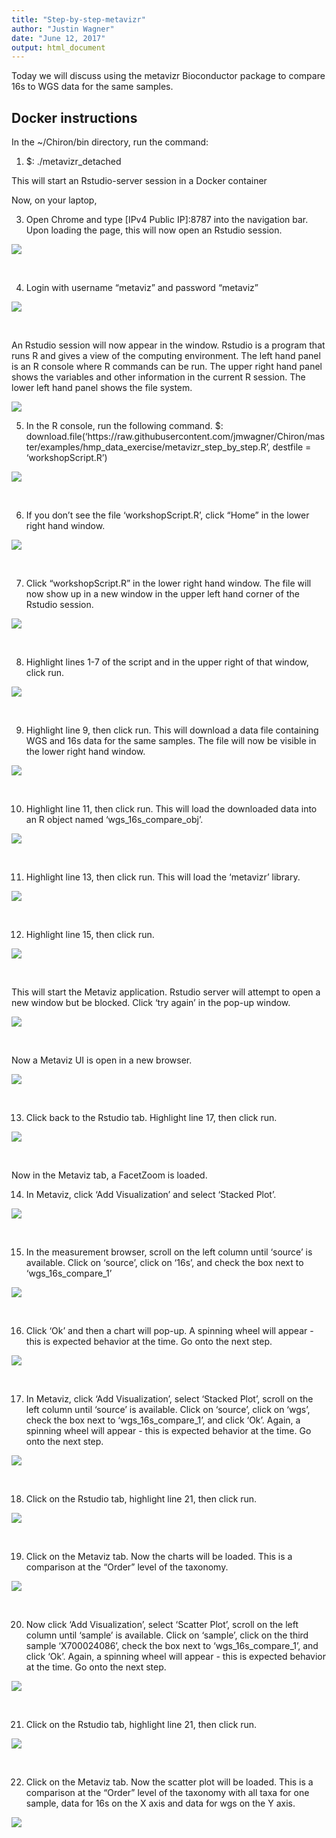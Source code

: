 ```yaml
---
title: "Step-by-step-metavizr"
author: "Justin Wagner"
date: "June 12, 2017"
output: html_document
---
```


Today we will discuss using the metavizr Bioconductor package to compare 16s to WGS data for the same samples.

## Docker instructions

In the ~/Chiron/bin directory, run the command:

 1) $: ./metavizr_detached

This will start an Rstudio-server session in a Docker container

Now, on your laptop, 

 3) Open Chrome and type [IPv4 Public IP]:8787 into the navigation bar. Upon loading the page, this will now open an Rstudio session. 

![](images/metavizr_initial_load.png)

&nbsp;

 4) Login with username "metaviz" and password "metaviz" 

![](images/metavizr_login.png)

&nbsp;
 
An Rstudio session will now appear in the window. Rstudio is a program that runs R and gives a view of the computing environment. The left hand panel is an R console where R commands can be run. The upper right hand panel shows the variables and other information in the current R session. The lower left hand panel shows the file system.

![](images/metavizr_rstudio_screen.png)


  5) In the R console, run the following command.
	$: download.file('https://raw.githubusercontent.com/jmwagner/Chiron/master/examples/hmp_data_exercise/metavizr_step_by_step.R', destfile = 'workshopScript.R')

![](images/metavizr_setup_download.png)

&nbsp;

  6) If you don't see the file 'workshopScript.R', click "Home" in the lower right hand window.

![](images/metavizr_clicked_home.png)

&nbsp;

  7) Click "workshopScript.R" in the lower right hand window. The file will now show up in a new window in the upper left hand corner of the Rstudio session.

![](images/metavizr_clicked_workshopScript.png)

&nbsp;

  8) Highlight lines 1-7 of the script and in the upper right of that window, click run.

![](images/metavizr_highlight_and_run.png) 

&nbsp;

  9) Highlight line 9, then click run. This will download a data file containing WGS and 16s data for the same samples.  The file will now be visible in the lower right hand window.

![](images/metavizr_highlight_and_run_2_result.png)

&nbsp;

  10) Highlight line 11, then click run. This will load the downloaded data into an R object named 'wgs_16s_compare_obj'.

![](images/metavizr_highlight_and_run_3.png)

&nbsp;

  11) Highlight line 13, then click run. This will load the 'metavizr' library.

![](images/metavizr_highlight_and_run_4.png)

&nbsp;

  12) Highlight line 15, then click run.

![](images/metavizr_highlight_and_run_5.png)

&nbsp;

This will start the Metaviz application. Rstudio server will attempt to open a new window but be blocked. Click 'try again' in the pop-up window.

![](images/metavizr_launch_metavizr_popup.png)

&nbsp;

Now a Metaviz UI is open in a new browser.

![](images/metavizr_metaviz_launched.png)

&nbsp;

  13) Click back to the Rstudio tab. Highlight line 17, then click run.

![](images/metavizr_highlight_and_run_6.png)

&nbsp;

Now in the Metaviz tab, a FacetZoom is loaded. 

  14) In Metaviz, click 'Add Visualization' and select 'Stacked Plot'.

![](images/metavizr_adding_first_stacked_plot.png)  

&nbsp;
  
  15) In the measurement browser, scroll on the left column until 'source' is available. Click on 'source', click on '16s', and check the box next to 'wgs_16s_compare_1'
  
![](images/metavizr_measurement_select_16s.png)

&nbsp;

 16) Click 'Ok' and then a chart will pop-up. A spinning wheel will appear - this is expected behavior at the time. Go onto the next step.
 
![](images/metavizr_chose_16s_samples.png) 

&nbsp;

  17) In Metaviz, click 'Add Visualization', select 'Stacked Plot', scroll on the left column until 'source' is available. Click on 'source', click on 'wgs', check the box next to 'wgs_16s_compare_1', and click 'Ok'. Again, a spinning wheel will appear - this is expected behavior at the time. Go onto the next step.
  
![](images/metavizr_chose_wgs_samples.png)  

&nbsp;

  18) Click on the Rstudio tab, highlight line 21, then click run.
  
![](images/metavizr_scatter_plot_run_appservice.png)

&nbsp;

  19) Click on the Metaviz tab. Now the charts will be loaded. This is a comparison at the "Order" level of the taxonomy. 
  
![](images/metavizr_charts_loaded.png)

&nbsp;

  20) Now click 'Add Visualization', select 'Scatter Plot', scroll on the left column until 'sample' is available. Click on 'sample', click on the third sample 'X700024086', check the box next to 'wgs_16s_compare_1', and click 'Ok'. Again, a spinning wheel will appear - this is expected behavior at the time. Go onto the next step.
  
![](images/metavizr_scatter_plot.png)

&nbsp;

  21) Click on the Rstudio tab, highlight line 21, then click run.
  
![](images/metavizr_scatter_plot_run_appservice_2.png)

&nbsp;

  22) Click on the Metaviz tab. Now the scatter plot will be loaded. This is a comparison at the "Order" level of the taxonomy with all taxa for one sample, data for 16s on the X axis and data for wgs on the Y axis.
  
![](images/metavizr_scatter_plot_loaded.png)
  